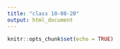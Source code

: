 ```yaml
---
title: "class 10-08-20"
output: html_document
---
```


```r
knitr::opts_chunk$set(echo = TRUE)
```

```r

```

